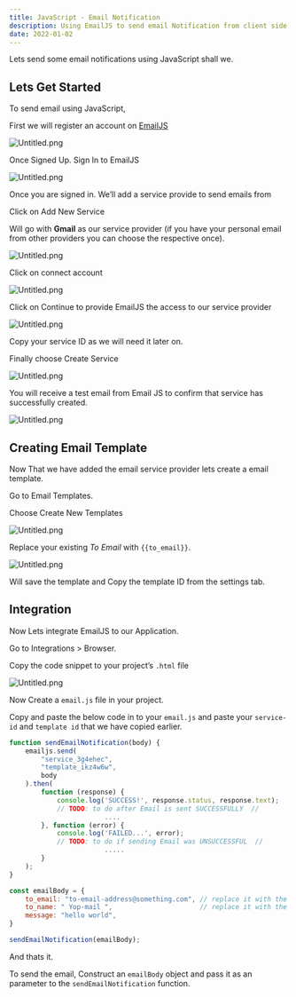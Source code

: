 ```yaml
---
title: JavaScript - Email Notification
description: Using EmailJS to send email Notification from client side.
date: 2022-01-02
---
```


Lets send some email notifications using JavaScript shall we.


## Lets Get Started


To send email using JavaScript, 


First we will register an account on [EmailJS](https://dashboard.emailjs.com/sign-up)


![Untitled.png](/images/9bb4b16a-e715-4df5-8f0a-7df6b00e405d.png)


Once Signed Up. Sign In to EmailJS


![Untitled.png](/images/37425844-1073-4f5d-8d0e-48fa152b73e5.png)


Once you are signed in. We’ll add a service provide to send emails from


Click on Add New Service


Will go with **Gmail** as our service provider (if you have your personal email from other providers you can choose the respective once).


![Untitled.png](/images/761e3a40-38b2-4166-a4d2-5949c0b8f2ee.png)


Click on connect account


![Untitled.png](/images/4f2ffac3-9693-4766-931e-8fbe06242522.png)


Click on Continue to provide EmailJS the access to our service provider 


![Untitled.png](/images/08769371-7a2c-43fd-a48e-224bd57af934.png)


Copy your service ID as we will need it later on.


Finally choose Create Service


![Untitled.png](/images/bfbe8b27-944f-4290-9872-160637fbfce8.png)


You will receive a test email from Email JS to confirm that service has successfully created.


![Untitled.png](/images/48ad16c8-b59d-4e7d-a6a3-beebc1661598.png)


## Creating Email Template


Now That we have added the email service provider lets create a email template.


Go to Email Templates. 


Choose Create New Templates


![Untitled.png](/images/9d9079dc-8f4f-4f01-bb7b-973c8901ebcb.png)


Replace your existing _To Email_ with `{{to_email}}`.


![Untitled.png](/images/9247bfb9-a557-4b58-9db6-75a088c030e1.png)


Will save the template and Copy the template ID from the settings tab.


## Integration


Now Lets integrate EmailJS to our Application.


Go to Integrations > Browser.


Copy the code snippet to your project’s `.html` file


![Untitled.png](/images/7458f2e6-4945-4d05-bf96-bc5cd16d74c6.png)


Now Create a `email.js` file in your project. 


Copy and paste the below code in to your `email.js` and paste your `service-id` and `template id` that we have copied earlier. 


```javascript
function sendEmailNotification(body) {
    emailjs.send(
        "service_3g4ehec",
        "template_ikz4w6w",
        body
    ).then(
        function (response) {
            console.log('SUCCESS!', response.status, response.text);
            // TODO: to do after Email is sent SUCCESSFULLY  //
						....
        }, function (error) {
            console.log('FAILED...', error);
            // TODO: to do if sending Email was UNSUCCESSFUL  //
						.....
        }
    );
}

const emailBody = {
    to_email: "to-email-address@something.com", // replace it with the receiver's email address
    to_name: " Yop-mail ",                      // replace it with the receiver's name
    message: "hello world",
}

sendEmailNotification(emailBody);
```


And thats it. 


To send the email, Construct an `emailBody` object and pass it as an parameter to the `sendEmailNotification` function.

